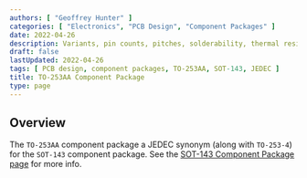 ```yaml
---
authors: [ "Geoffrey Hunter" ]
categories: [ "Electronics", "PCB Design", "Component Packages" ]
date: 2022-04-26
description: Variants, pin counts, pitches, solderability, thermal resistances, dimensions, land patterns, 3D models and more info for the TO-253AA component package.
draft: false
lastUpdated: 2022-04-26
tags: [ PCB design, component packages, TO-253AA, SOT-143, JEDEC ]
title: TO-253AA Component Package
type: page
---
```



## Overview

The `TO-253AA` component package a JEDEC synonym (along with `TO-253-4`) for the `SOT-143` component package. See the [SOT-143 Component Package page](/pcb-design/component-packages/sot-143-component-package/) for more info.
